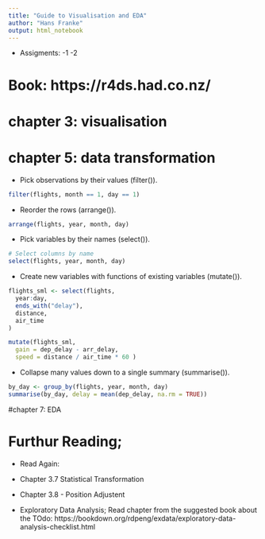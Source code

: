 ```yaml
---
title: "Guide to Visualisation and EDA"
author: "Hans Franke"
output: html_notebook
---
```

- Assigments:
  -1
  -2
  
# Book: https://r4ds.had.co.nz/

# chapter 3: visualisation 

# chapter 5: data transformation

- Pick observations by their values (filter()).
```r
filter(flights, month == 1, day == 1)
```


- Reorder the rows (arrange()).
```r
arrange(flights, year, month, day)
```


- Pick variables by their names (select()).
```r
# Select columns by name
select(flights, year, month, day)
```


- Create new variables with functions of existing variables (mutate()).
```r
flights_sml <- select(flights, 
  year:day, 
  ends_with("delay"), 
  distance, 
  air_time
)

mutate(flights_sml,
  gain = dep_delay - arr_delay,
  speed = distance / air_time * 60 )
```

- Collapse many values down to a single summary (summarise()).

```r
by_day <- group_by(flights, year, month, day)
summarise(by_day, delay = mean(dep_delay, na.rm = TRUE))
```


#chapter 7: EDA


# Furthur Reading;
- Read Again:
- Chapter 3.7 Statistical Transformation
- Chapter 3.8 - Position Adjustent

- Exploratory Data Analysis;
Read chapter from the suggested book about the TOdo:
https://bookdown.org/rdpeng/exdata/exploratory-data-analysis-checklist.html


